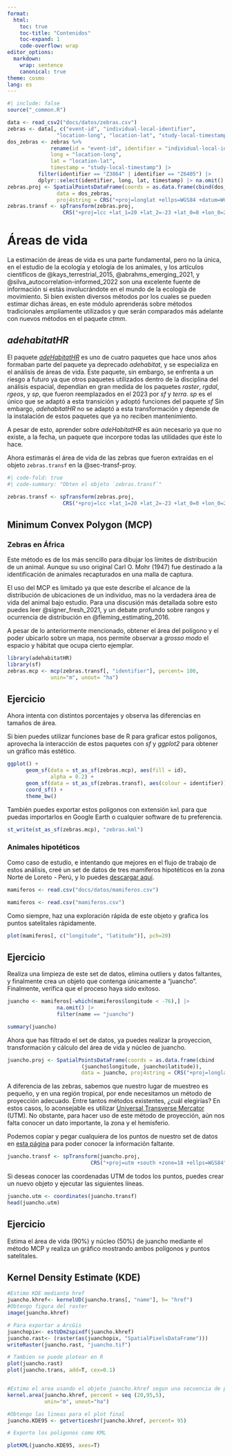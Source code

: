 ```yaml
---
format:
  html:
    toc: true
    toc-title: "Contenidos"
    toc-expand: 1
    code-overflow: wrap
editor_options:
  markdown:
    wrap: sentence
    canonical: true
theme: cosmo
lang: es
---
```

```r
#| include: false
source("_common.R")

data <- read_csv2("docs/datos/zebras.csv")
zebras <- data[, c("event-id", "individual-local-identifier",
                "location-long", "location-lat", "study-local-timestamp")]
dos_zebras <- zebras %>%
              rename(id = "event-id", identifier = "individual-local-identifier",
              long = "location-long",
              lat = "location-lat",
              timestamp = "study-local-timestamp") |>
          filter(identifier == "Z3864" | identifier == "Z6405") |>
          dplyr::select(identifier, long, lat, timestamp) |> na.omit()
zebras.proj <- SpatialPointsDataFrame(coords = as.data.frame(cbind(dos_zebras$long, dos_zebras$lat)),
                data = dos_zebras,
                proj4string = CRS("+proj=longlat +ellps=WGS84 +datum=WGS84 +no_defs"))
zebras.transf <- spTransform(zebras.proj,
                  CRS("+proj=lcc +lat_1=20 +lat_2=-23 +lat_0=0 +lon_0=25 +x_0=0 +y_0=0 +ellps=WGS84 +datum=WGS84 +units=m +no_defs"))
```

# Áreas de vida {#sec-areas-vida}

La estimación de áreas de vida es una parte fundamental, pero no la única, en el estudio de la ecología y etología de los animales, y los artículos científicos de @kays_terrestrial_2015, @abrahms_emerging_2021, y @silva_autocorrelation-informed_2022 son una excelente fuente de información si estás involucrándote en el mundo de la ecología de movimiento. Si bien existen diversos métodos por los cuales se pueden estimar dichas áreas, en este módulo aprenderás sobre métodos tradicionales ampliamente utilizados y que serán comparados más adelante con nuevos métodos en el paquete _ctmm_.

## _adehabitatHR_

El paquete [_adeHabitatHR_](https://cran.r-project.org/web/packages/adehabitatHR/vignettes/adehabitatHR.pdf) es uno de cuatro paquetes que hace unos años formaban parte del paquete ya deprecado _adehabitat_, y se especializa en el análisis de áreas de vida. Este paquete, sin embargo, se enfrenta a un riesgo a futuro ya que otros paquetes utilizados dentro de la disciplina del análisis espacial, dependían en gran medida de los paquetes _raster_, _rgdal_, _rgeos_, y _sp_, que fueron reemplazados en el 2023 por _sf_ y _terra_. _sp_ es el único que se adaptó a esta transición y adoptó funciones del paquete _sf_ Sin embargo, _adehabitatHR_ no se adaptó a esta transformación y depende de la instalación de estos paquetes que ya no reciben mantenimiento.

A pesar de esto, aprender sobre _adeHabitatHR_ es aún necesario ya que no existe, a la fecha, un paquete que incorpore todas las utilidades que éste lo hace.

Ahora estimarás el área de vida de las zebras que fueron extraídas en el objeto `zebras.transf` en la @sec-transf-proy.

```r
#| code-fold: true
#| code-summary: "Obten el objeto `zebras.transf`"

zebras.transf <- spTransform(zebras.proj,
                  CRS("+proj=lcc +lat_1=20 +lat_2=-23 +lat_0=0 +lon_0=25 +x_0=0 +y_0=0 +ellps=WGS84 +datum=WGS84 +units=m +no_defs"))
```

## Minimum Convex Polygon (MCP)

### Zebras en África
Este método es de los más sencillo para dibujar los límites de distribución de un animal. Aunque su uso original Carl O. Mohr (1947) fue destinado a la identificación de animales recapturados en una malla de captura.

El uso del MCP es limitado ya que este describe el alcance de la distribución de ubicaciones de un individuo, mas no la verdadera área de vida del animal bajo estudio. Para una discusión más detallada sobre esto puedes leer @signer_fresh_2021, y un debate profundo sobre rangos y ocurrencia de distribución en @fleming_estimating_2016.

A pesar de lo anteriormente mencionado, obtener el área del polígono y el poder ubicarlo sobre un mapa, nos permite observar a _grosso modo_ el espacio y hábitat que ocupa cierto ejemplar.

```r
library(adehabitatHR)
library(sf)
zebras.mcp <- mcp(zebras.transf[, "identifier"], percent= 100,
              unin="m", unout= "ha")
```

:::::: {.callout-note}
## Ejercicio
Ahora intenta con distintos porcentajes y observa las diferencias en tamaños de área.
:::

Si bien puedes utilizar funciones base de R para graficar estos polígonos, aprovecha la interacción de estos paquetes con _sf_ y _ggplot2_ para obtener un gráfico más estético.

```r
ggplot() +
      geom_sf(data = st_as_sf(zebras.mcp), aes(fill = id),
              alpha = 0.2) +
      geom_sf(data = st_as_sf(zebras.transf), aes(colour = identifier)) +
      coord_sf() +
      theme_bw()
```

También puedes exportar estos polígonos con extensión `kml` para que puedas importarlos en Google Earth o cualquier software de tu preferencia.
```r
st_write(st_as_sf(zebras.mcp), "zebras.kml")
```

### Animales hipotéticos

Como caso de estudio, e intentando que mejores en el flujo de trabajo de estos análisis, creé un set de datos de tres mamíferos hipotéticos en la zona Norte de Loreto - Perú, y lo puedes [descargar aquí](https://mega.nz/folder/VwVQEbJK#lxYXI88_90s6hUihhwNXgg).

```r
mamiferos <- read.csv("docs/datos/mamiferos.csv")
```

```r
mamiferos <- read.csv("mamiferos.csv")
```

Como siempre, haz una exploración rápida de este objeto y grafica los puntos satelitales rápidamente.

```r
plot(mamiferos[, c("longitude", "latitude")], pch=20)
```

:::::: {.callout-note}
## Ejercicio
Realiza una limpieza de este set de datos, elimina outliers y datos faltantes, y finalmente crea un objeto que contenga únicamente a "juancho". Finalmente, verifica que el proceso haya sido exitoso.
:::

```r
juancho <- mamiferos[-which(mamiferos$longitude < -76),] |>
                na.omit() |>
                filter(name == "juancho")

summary(juancho)
```

Ahora que has filtrado el set de datos, ya puedes realizar la proyeccion, transformación y cálculo del área de vida y núcleo de juancho.

```r
juancho.proj <- SpatialPointsDataFrame(coords = as.data.frame(cbind
                        (juancho$longitude, juancho$latitude)),
                        data = juancho, proj4string = CRS("+proj=longlat +ellps=WGS84 +datum=WGS84 +no_defs"))
```

A diferencia de las zebras, sabemos que nuestro lugar de muestreo es pequeño, y en una región tropical, por ende necesitamos un método de proyección adecuado. Entre tantos métodos existentes, ¿cuál elegirías?
En estos casos, lo aconsejable es utilizar [Universal Transverse Mercator](https://gisgeography.com/utm-universal-transverse-mercator-projection/) (UTM). No obstante, para hacer uso de este método de proyección, aún nos falta conocer un dato importante, la zona y el hemisferio.

Podemos copiar y pegar cualquiera de los puntos de nuestro set de datos en [esta página](http://rcn.montana.edu/resources/Converter.aspx) para poder conocer la información faltante.

```r
juancho.transf <- spTransform(juancho.proj,
                           CRS("+proj=utm +south +zone=18 +ellps=WGS84"))
```

Si deseas conocer las coordenadas UTM de todos los puntos, puedes crear un nuevo objeto y ejecutar las siguientes líneas.
```r
juancho.utm <- coordinates(juancho.transf)
head(juancho.utm)
```

:::::: {.callout-note}
## Ejercicio
Estima el área de vida (90%) y núcleo (50%) de juancho mediante el método MCP y realiza un gráfico mostrando ambos polígonos y puntos satelitales.
:::

## Kernel Density Estimate (KDE)

```r
#Estimo KDE mediante href
juancho.khref<- kernelUD(juancho.trans[, "name"], h= "href")
#Obtengo figura del raster
image(juancho.khref)

# Para exportar a ArcGis
juanchopix<- estUDm2spixdf(juancho.khref)
juancho.rast<- (raster(as(juanchopix, "SpatialPixelsDataFrame")))
writeRaster(juancho.rast, "juancho.tif")

# Tambien se puede plotear en R
plot(juancho.rast)
plot(juancho.trans, add=T, cex=0.1)


#Estimo el area usando el objeto juancho.khref segun una secuencia de porcentajes
kernel.area(juancho.khref, percent = seq (20,95,5),
            unin="m", unout="ha")

#Obtengo las lineas para el plot final
juancho.KDE95 <- getverticeshr(juancho.khref, percent= 95)

# Exporto los poligonos como KML

plotKML(juancho.KDE95, axes=T)
```